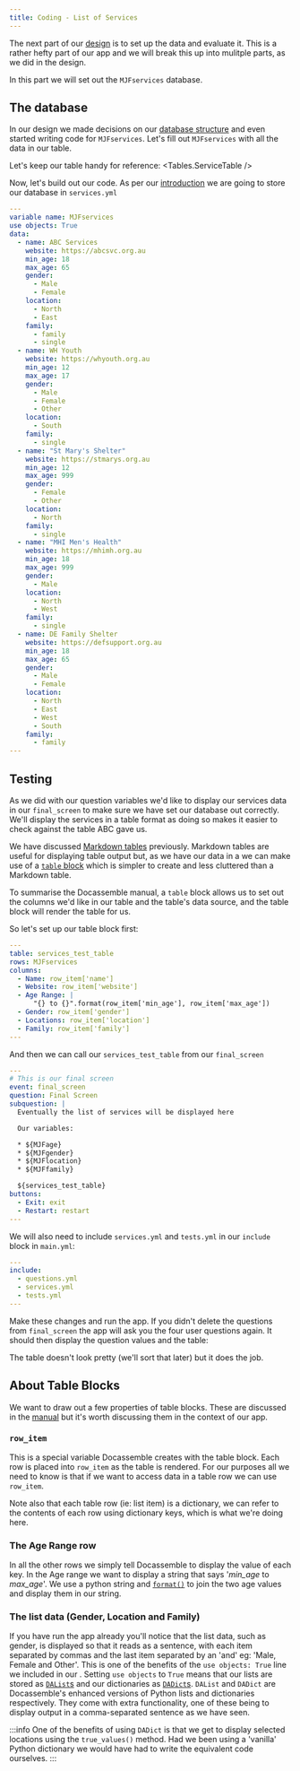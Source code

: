```yaml
---
title: Coding - List of Services
---
```


The next part of our [design](00-10) is to set up the data and evaluate it.  This is a rather
hefty part of our app and we will break this up into mulitple parts, as we did in the design.

In this part we will set out the `MJFservices` database.

## The database
In our design we made decisions on our [database structure](00-10#define-a-list-of-services) and even
started writing code for `MJFservices`.  Let's fill out `MJFservices` with all the data in our table.

Let's keep our table handy for reference:
<Tables.ServiceTable />

Now, let's build out our code.  As per our [introduction](00-20) we are going to store our database in
`services.yml`

```yml title="services.yml" showLineNumbers
---
variable name: MJFservices
use objects: True
data:
  - name: ABC Services
    website: https://abcsvc.org.au
    min_age: 18
    max_age: 65
    gender:
      - Male
      - Female
    location:
      - North
      - East
    family:
      - family
      - single
  - name: WH Youth
    website: https://whyouth.org.au
    min_age: 12
    max_age: 17
    gender:
      - Male
      - Female
      - Other
    location:
      - South
    family:
      - single
  - name: "St Mary's Shelter"
    website: https://stmarys.org.au
    min_age: 12
    max_age: 999
    gender:
      - Female
      - Other
    location:
      - North
    family:
      - single
  - name: "MHI Men's Health"
    website: https://mhimh.org.au
    min_age: 18
    max_age: 999
    gender:
      - Male
    location:
      - North
      - West
    family:
      - single
  - name: DE Family Shelter
    website: https://defsupport.org.au
    min_age: 18
    max_age: 65
    gender:
      - Male
      - Female
    location:
      - North
      - East
      - West
      - South
    family:
      - family
---
```

## Testing
As we did with our question variables we'd like to display our services data in our `final_screen`
to make sure we have set our database out correctly.  We'll display the services in a table format
as doing so makes it easier to check against the table ABC gave us.

We have discussed [Markdown tables](/docs/textbook/chapter_02/00-42#displaying-output-in-a-table) previously.
Markdown tables are useful for displaying table output but, as we have our data in a
<DisplayGlossaryItem item='datablock' /> we can make use of a [`table` block](https://docassemble.org/docs/initial.html#table)
which is simpler to create and less cluttered than a Markdown table.

To summarise the Docassemble manual, a `table` block allows us to set out the columns we'd like in our
table and the table's data source, and the table block will render the table for us.

So let's set up our table block first:
```yml title="tests.yml" showLineNumbers
---
table: services_test_table
rows: MJFservices
columns:
  - Name: row_item['name']
  - Website: row_item['website']
  - Age Range: |
      "{} to {}".format(row_item['min_age'], row_item['max_age'])
  - Gender: row_item['gender']
  - Locations: row_item['location']
  - Family: row_item['family']
---
```
And then we can call our `services_test_table` from our `final_screen`
```yml showLineNumbers {15}
---
# This is our final screen
event: final_screen
question: Final Screen
subquestion: |
  Eventually the list of services will be displayed here

  Our variables:

  * ${MJFage}
  * ${MJFgender}
  * ${MJFlocation}
  * ${MJFfamily}

  ${services_test_table}
buttons:
  - Exit: exit
  - Restart: restart
---
```
We will also need to include `services.yml` and `tests.yml` in our `include` block in `main.yml`:
```yml
---
include:
  - questions.yml
  - services.yml
  - tests.yml
---
```
Make these changes and run the app.  If you didn't delete the questions from `final_screen` the app will
ask you the four user questions again.  It should then display the question values and the table:

<DisplayImage imageURL='/img/textbook/chapter_06/filter/coding4.png' />

The table doesn't look pretty (we'll sort that later) but it does the job.

## About Table Blocks
We want to draw out a few properties of table blocks.  These are discussed in the [manual](https://docassemble.org/docs/initial.html#table)
but it's worth discussing them in the context of our app.

### `row_item`
This is a special variable Docassemble creates with the table block.  Each row is placed into `row_item`
as the table is rendered.  For our purposes all we need to know is that if we want to access data in
a table row we can use `row_item`.

Note also that each table row (ie: list item) is a dictionary, we can refer to the contents of each
row using dictionary keys, which is what we're doing here.

### The Age Range row
In all the other rows we simply tell Docassemble to display the value of each key.  In the Age range we 
want to display a string that says '*min_age* to *max_age*'.  We use a python string and
[`format()`](/docs/textbook/chapter_03/00-20#using-format) to join the two age values and display 
them in our string.

### The list data (Gender, Location and Family)
If you have run the app already you'll notice that the list data, such as gender, is displayed
so that it reads as a sentence, with each item separated by commas and the last item separated
by an 'and' eg: 'Male, Female and Other'.  This is one of the benefits of the `use objects: True`
line we included in our <DisplayGlossaryItem item='datablock' />.  Setting `use objects` to
`True` means that our lists are stored as [`DAList`s](https://docassemble.org/docs/objects.html#DAList)
and our dictionaries as [`DADict`s](https://docassemble.org/docs/objects.html#DADict).  `DAList` and
`DADict` are Docassemble's enhanced versions of Python lists and dictionaries respectively.  They
come with extra functionality, one of these being to display output in a comma-separated sentence as
we have seen.

:::info
One of the benefits of using `DADict` is that we get to display selected locations using
the `true_values()` method.  Had we been using a 'vanilla' Python dictionary we would
have had to write the equivalent code ourselves.
:::